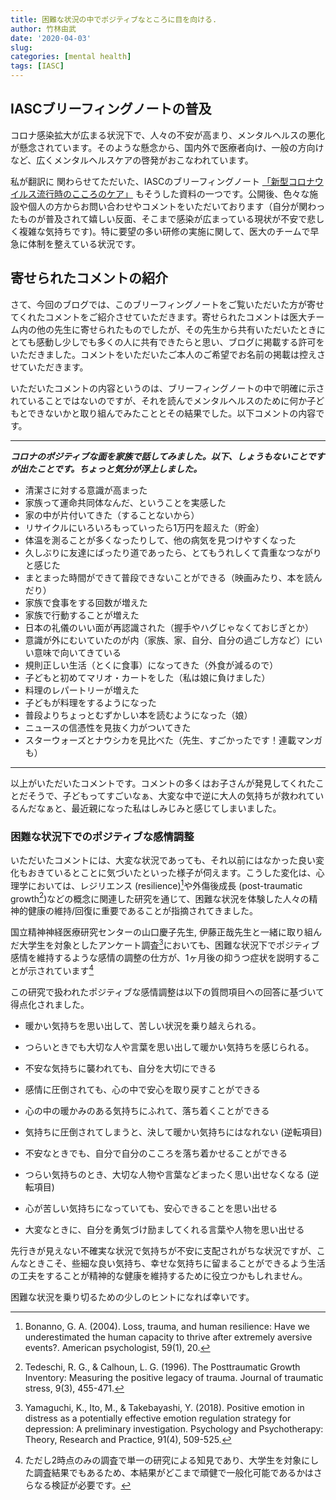 ```yaml
---
title: 困難な状況の中でポジティブなところに目を向ける. 
author: 竹林由武
date: '2020-04-03'
slug: 
categories: [mental health]
tags: [IASC]
---
```



## IASCブリーフィングノートの普及  

コロナ感染拡大が広まる状況下で、人々の不安が高まり、メンタルヘルスの悪化が懸念されています。そのような懸念から、国内外で医療者向け、一般の方向けなど、広くメンタルヘルスケアの啓発がおこなわれています。

私が翻訳に 関わらせてただいた、IASCのブリーフィングノート [「新型コロナウイルス流行時のこころのケア」](https://interagencystandingcommittee.org/system/files/2020-03/IASC%20Interim%20Briefing%20Note%20on%20COVID-19%20Outbreak%20Readiness%20and%20Response%20Operations%20-%20MHPSS%20%28Japanese%29.pdf) もそうした資料の一つです。公開後、色々な施設や個人の方からお問い合わせやコメントをいただいております（自分が関わったものが普及されて嬉しい反面、そこまで感染が広まっている現状が不安で悲しく複雑な気持ちです)。特に要望の多い研修の実施に関して、医大のチームで早急に体制を整えている状況です。


## 寄せられたコメントの紹介

さて、今回のブログでは、このブリーフィングノートをご覧いただいた方が寄せてくれたコメントをご紹介させていただきます。寄せられたコメントは医大チーム内の他の先生に寄せられたものでしたが、その先生から共有いただいたときにとても感動し少しでも多くの人に共有できたらと思い、ブログに掲載する許可をいただきました。コメントをいただいたご本人のご希望でお名前の掲載は控えさせていただきます。

いただいたコメントの内容というのは、ブリーフィングノートの中で明確に示されていることではないのですが、それを読んでメンタルヘルスのために何か子どもとできないかと取り組んでみたこととその結果でした。以下コメントの内容です。

-----

***コロナのポジティブな面を家族で話してみました。以下、しょうもないことですが出たことです。ちょっと気分が浮上しました。*** 


- 清潔さに対する意識が高まった 
- 家族って運命共同体なんだ、ということを実感した  
- 家の中が片付いてきた（することないから）  
- リサイクルにいろいろもっていったら1万円を超えた（貯金）  
- 体温を測ることが多くなったりして、他の病気を見つけやすくなった  
- 久しぶりに友達にばったり道であったら、とてもうれしくて貴重なつながりと感じた  
- まとまった時間ができて普段できないことができる（映画みたり、本を読んだり）  
- 家族で食事をする回数が増えた  
- 家族で行動することが増えた  
- 日本の礼儀のいい面が再認識された（握手やハグじゃなくておじぎとか）  
- 意識が外にむいていたのが内（家族、家、自分、自分の過ごし方など）にいい意味で向いてきている  
- 規則正しい生活（とくに食事）になってきた（外食が減るので）  
- 子どもと初めてマリオ・カートをした（私は娘に負けました）  
- 料理のレパートリーが増えた  
- 子どもが料理をするようになった
- 普段よりちょっとむずかしい本を読むようになった（娘）  
- ニュースの信憑性を見抜く力がついてきた  
- スターウォーズとナウシカを見比べた（先生、すごかったです！連載マンガも）  

-----

以上がいただいたコメントです。コメントの多くはお子さんが発見してくれたことだそうで、子どもってすごいなぁ、大変な中で逆に大人の気持ちが救われているんだなぁと、最近親になった私はしみじみと感じてしまいました。

### 困難な状況下でのポジティブな感情調整

いただいたコメントには、大変な状況であっても、それ以前にはなかった良い変化もおきているとことに気づいたといった様子が伺えます。こうした変化は、心理学においては、レジリエンス (resilience)[^1]や外傷後成長 (post-traumatic growth[^2])などの概念に関連した研究を通じて、困難な状況を体験した人々の精神的健康の維持/回復に重要であることが指摘されてきました。  

[^1]: Bonanno, G. A. (2004). Loss, trauma, and human resilience: Have we underestimated the human capacity to thrive after extremely aversive events?. American psychologist, 59(1), 20.

[^2]: Tedeschi, R. G., & Calhoun, L. G. (1996). The Posttraumatic Growth Inventory: Measuring the positive legacy of trauma. Journal of traumatic stress, 9(3), 455-471.

国立精神神経医療研究センターの山口慶子先生, 伊藤正哉先生と一緒に取り組んだ大学生を対象としたアンケート調査[^3]においても、困難な状況下でポジティブ感情を維持するような感情の調整の仕方が、1ヶ月後の抑うつ症状を説明することが示されています[^4]  

[^3]: Yamaguchi, K., Ito, M., & Takebayashi, Y. (2018). Positive emotion in distress as a potentially effective emotion regulation strategy for depression: A preliminary investigation. Psychology and Psychotherapy: Theory, Research and Practice, 91(4), 509-525.

[^4]:ただし2時点のみの調査で単一の研究による知見であり、大学生を対象にした調査結果でもあるため、本結果がどこまで頑健で一般化可能であるかはさらなる検証が必要です。



この研究で扱われたポジティブな感情調整は以下の質問項目への回答に基づいて得点化されました。

- 暖かい気持ちを思い出して、苦しい状況を乗り越えられる。  

- つらいときでも大切な人や言葉を思い出して暖かい気持ちを感じられる。  

- 不安な気持ちに襲われても、自分を大切にできる  

- 感情に圧倒されても、心の中で安心を取り戻すことができる  

- 心の中の暖かみのある気持ちにふれて、落ち着くことができる  

- 気持ちに圧倒されてしまうと、決して暖かい気持ちにはなれない (逆転項目)  

- 不安なときでも、自分で自分のこころを落ち着かせることができる  

- つらい気持ちのとき、大切な人物や言葉などまったく思い出せなくなる (逆転項目)

- 心が苦しい気持ちになっていても、安心できることを思い出せる  

- 大変なときに、自分を勇気づけ励ましてくれる言葉や人物を思い出せる


先行きが見えない不確実な状況で気持ちが不安に支配されがちな状況ですが、こんなときこそ、些細な良い気持ち、幸せな気持ちに留まることができるよう生活の工夫をすることが精神的な健康を維持するために役立つかもしれません。

困難な状況を乗り切るための少しのヒントになれば幸いです。



